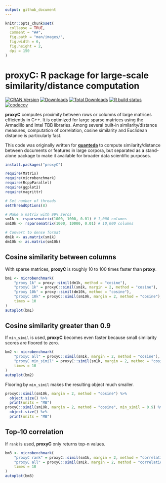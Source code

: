 ```yaml
---
output: github_document
---
```


```r
knitr::opts_chunk$set(
  collapse = TRUE,
  comment = "##",
  fig.path = "man/images/",
  fig.width = 6,
  fig.height = 2,
  dpi = 150
)
```

# proxyC: R package for large-scale similarity/distance computation

<!-- badges: start -->

[![CRAN Version](https://www.r-pkg.org/badges/version/proxyC)](https://CRAN.R-project.org/package=proxyC)
[![Downloads](https://cranlogs.r-pkg.org/badges/proxyC)](https://CRAN.R-project.org/package=proxyC)
[![Total Downloads](https://cranlogs.r-pkg.org/badges/grand-total/proxyC?color=orange)](https://CRAN.R-project.org/package=proxyC)
[![R build status](https://github.com/koheiw/proxyC/workflows/R-CMD-check/badge.svg)](https://github.com/koheiw/proxyC/actions)
[![codecov](https://codecov.io/gh/koheiw/proxyC/branch/master/graph/badge.svg)](https://app.codecov.io/gh/koheiw/proxyC)
<!-- badges: end -->

**proxyC** computes proximity between rows or columns of large matrices efficiently in C++. It is optimized for large sparse matrices using the Armadillo and Intel TBB libraries. Among several built-in similarity/distance measures, computation of correlation, cosine similarity and Euclidean distance is particularly fast.

This code was originally written for [**quanteda**](https://github.com/quanteda/quanteda) to compute similarity/distance between documents or features in large corpora, but separated as a stand-alone package to make it available for broader data scientific purposes.

```r
install.packages("proxyC")
```

```r
require(Matrix)
require(microbenchmark)
require(RcppParallel)
require(ggplot2)
require(magrittr)

# Set number of threads
setThreadOptions(8)

# Make a matrix with 99% zeros
sm1k <- rsparsematrix(1000, 1000, 0.01) # 1,000 columns
sm10k <- rsparsematrix(1000, 10000, 0.01) # 10,000 columns

# Convert to dense format
dm1k <- as.matrix(sm1k) 
dm10k <- as.matrix(sm10k)
```

## Cosine similarity between columns

With sparse matrices, **proxyC** is roughly 10 to 100 times faster than **proxy**. 

```r
bm1 <- microbenchmark(
    "proxy 1k" = proxy::simil(dm1k, method = "cosine"),
    "proxyC 1k" = proxyC::simil(sm1k, margin = 2, method = "cosine"),
    "proxy 10k" = proxy::simil(dm10k, method = "cosine"),
    "proxyC 10k" = proxyC::simil(sm10k, margin = 2, method = "cosine"),
    times = 10
)
autoplot(bm1)
```

##  Cosine similarity greater than 0.9

If `min_simil` is used, **proxyC** becomes even faster because small similarity scores are floored to zero.

```r
bm2 <- microbenchmark(
    "proxyC all" = proxyC::simil(sm1k, margin = 2, method = "cosine"),
    "proxyC min_simil" = proxyC::simil(sm1k, margin = 2, method = "cosine", min_simil = 0.9),
    times = 10
)
autoplot(bm2)
```

Flooring by `min_simil` makes the resulting object much smaller.

```r
proxyC::simil(sm10k, margin = 2, method = "cosine") %>% 
  object.size() %>% 
  print(units = "MB")
proxyC::simil(sm10k, margin = 2, method = "cosine", min_simil = 0.9) %>% 
  object.size() %>% 
  print(units = "MB")
```

## Top-10 correlation

If `rank` is used, **proxyC** only returns top-n values. 

```r
bm3 <- microbenchmark(
    "proxyC rank" = proxyC::simil(sm1k, margin = 2, method = "correlation", rank = 10),
    "proxyC all" = proxyC::simil(sm1k, margin = 2, method = "correlation"),
    times = 10
)
autoplot(bm3)
```


